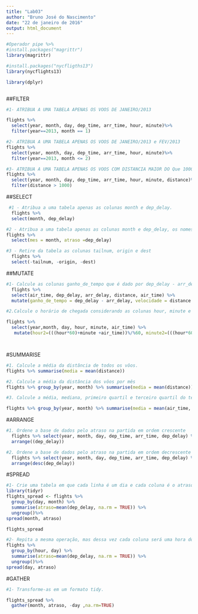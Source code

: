 ```yaml
---
title: "Lab03"
author: "Bruno José do Nascimento"
date: "22 de janeiro de 2016"
output: html_document
---
```


```r


#Operador pipe %>%
#install.packages("magrittr")
library(magrittr)

#install.packages("nycfligths13")
library(nycflights13)

library(dplyr)



```
##FILTER

```r
#1- ATRIBUA A UMA TABELA APENAS OS VOOS DE JANEIRO/2013

flights %>%
  select(year, month, day, dep_time, arr_time, hour, minute)%>%
  filter(year==2013, month == 1)

#2- ATRIBUA A UMA TABELA APENAS OS VOOS DE JANEIRO/2013 e FEV/2013
flights %>%
  select(year, month, day, dep_time, arr_time, hour, minute)%>%
  filter(year==2013, month <= 2)

#3- ATRIBUA A UMA TABELA APENAS OS VOOS COM DISTANCIA MAIOR DO Que 1000 milhas
flights %>%
  select(year, month, day, dep_time, arr_time, hour, minute, distance)%>%
  filter(distance > 1000)

```


##SELECT
```r

 #1 - Atribua a uma tabela apenas as colunas month e dep_delay.
  flights %>%
  select(month, dep_delay)

#2 - Atribua a uma tabela apenas as colunas month e dep_delay, os nomes dessas colunas devem ser mes e atraso.
flights %>%
  select(mes = month, atraso =dep_delay)

#3 - Retire da tabela as colunas tailnum, origin e dest
  flights %>%
  select(-tailnum, -origin, -dest)


```

##MUTATE
```r

#1- Calcule as colunas ganho_de_tempo que é dado por dep_delay - arr_delay e velocidade dada por distance / air_time * 60.
  flights %>%
  select(air_time, dep_delay, arr_delay, distance, air_time) %>%
  mutate(ganho_de_tempo = dep_delay - arr_delay, velocidade = distance /air_time * 60) %>% tbl_df

#2.Calcule o horário de chegada considerando as colunas hour, minute e air_time. A tabela deve conter duas colunas novas: hour2 com a hora de chegada e minute2 com o minuto de chegada.

flights %>%
  select(year,month, day, hour, minute, air_time) %>%
   mutate(hour2=(((hour*60)+minute +air_time))%/%60, minute2=(((hour*60)+minute +air_time))%%60) %>% tbl_df




```

#SUMMARISE
```r

#1. Calcule a média da distância de todos os vôos.
flights %>% summarise(media = mean(distance))

#2. Calcule a média da distância dos vôos por mês
flights %>% group_by(year, month) %>% summarise(media = mean(distance))

#3. Calcule a média, mediana, primeiro quartil e terceiro quartil do tempo de viagem por mês.

flights %>% group_by(year, month) %>% summarise(media = mean(air_time, na.rm = TRUE), mediana = median(air_time, na.rm = TRUE), Primeiro_Quartil = quantile(air_time, 0.25, na.rm = TRUE), Terceiro_Quartil = quantile(air_time, 0.75, na.rm = TRUE))

```

#ARRANGE
```r

#1. Ordene a base de dados pelo atraso na partida em ordem crescente
  flights %>% select(year, month, day, dep_time, arr_time, dep_delay) %>%
  arrange((dep_delay)) 

#2. Ordene a base de dados pelo atraso na partida em ordem decrescente
  flights %>% select(year, month, day, dep_time, arr_time, dep_delay) %>%
  arrange(desc(dep_delay)) 

```

#SPREAD

```r

#1- Crie uma tabela em que cada linha é um dia e cada coluna é o atraso médio de partida por mês.
library(tidyr)
flights_spread <- flights %>%
  group_by(day, month) %>%
  summarise(atraso=mean(dep_delay, na.rm = TRUE)) %>%
  ungroup()%>%
spread(month, atraso)

flights_spread

#2- Repita a mesma operação, mas dessa vez cada coluna será uma hora do dia
flights %>%
  group_by(hour, day) %>%
  summarise(atraso=mean(dep_delay, na.rm = TRUE)) %>%
  ungroup()%>%
spread(day, atraso)

```

#GATHER

```r

#1- Transforme-as em um formato tidy.

flights_spread %>%
  gather(month, atraso, -day ,na.rm=TRUE)


```

